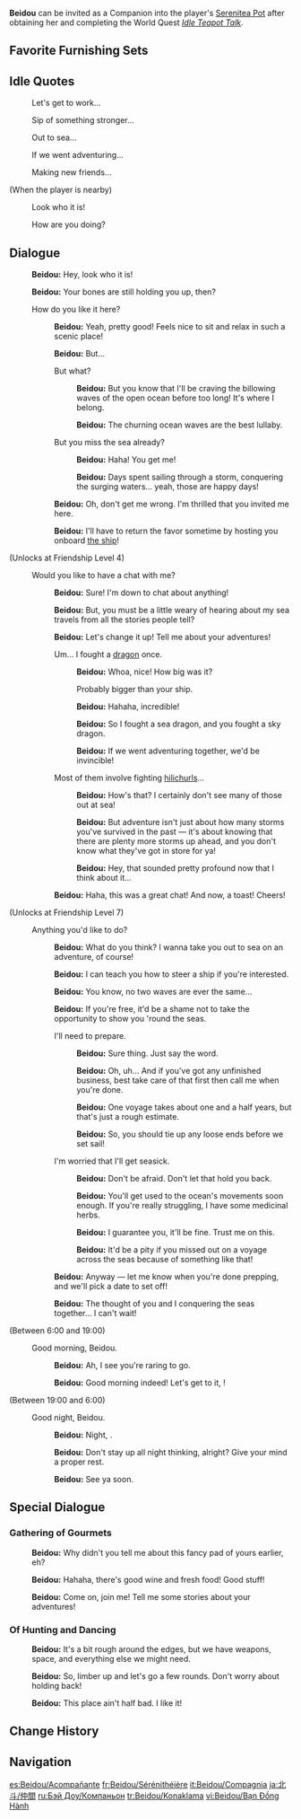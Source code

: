 {{CharacterTabs}}
{{Furnishing Infobox
|title          = Beidou
|id             = 368113
|image          = Character Beidou Thumb.png
|category       = Companion
|subcategory    = Companion
|quality        = 4
|adeptal_energy = 300
|load           = 1200
|description    = Character In-Residence
}}
'''Beidou''' can be invited as a Companion into the player's [[Serenitea Pot]] after obtaining her and completing the World Quest ''[[Idle Teapot Talk]]''.

==Favorite Furnishing Sets==
{{HousingCompanion|favorite}}
{{Companion Favor Table}}

==Idle Quotes==
{{Dialogue Start}}
: {{DIcon|Idle}} Let's get to work...
: {{DIcon|Idle}} Sip of something stronger...
: {{DIcon|Idle}} Out to sea...
: {{DIcon|Idle}} If we went adventuring...
: {{DIcon|Idle}} Making new friends...

;(When the player is nearby)
: {{DIcon|Idle}} Look who it is!
: {{DIcon|Idle}} How are you doing?
{{Dialogue End}}

==Dialogue==
{{Dialogue Start}}
:{{A|vo beidou mimitomo hello 01.ogg}} '''Beidou:''' Hey, look who it is!
:{{A|vo beidou mimitomo hello 02.ogg}} '''Beidou:''' Your bones are still holding you up, then?
:{{DIcon}} How do you like it here?
::{{A|vo beidou mimitomo friendship1 01.ogg}} '''Beidou:''' Yeah, pretty good! Feels nice to sit and relax in such a scenic place!
::{{A|vo beidou mimitomo friendship1 02.ogg}} '''Beidou:''' But...
::{{DIcon}} But what?
:::{{A|vo beidou mimitomo friendship1 03a 1.ogg}} '''Beidou:''' But you know that I'll be craving the billowing waves of the open ocean before too long! It's where I belong.
:::{{A|vo beidou mimitomo friendship1 03a 2.ogg}} '''Beidou:''' The churning ocean waves are the best lullaby.
::{{DIcon}} But you miss the sea already?
:::{{A|vo beidou mimitomo friendship1 03b 1.ogg}} '''Beidou:''' Haha! You get me!
:::{{A|vo beidou mimitomo friendship1 03b 2.ogg}} '''Beidou:''' Days spent sailing through a storm, conquering the surging waters... yeah, those are happy days!
::{{A|vo beidou mimitomo friendship1 04.ogg}} '''Beidou:''' Oh, don't get me wrong. I'm thrilled that you invited me here.
::{{A|vo beidou mimitomo friendship1 05.ogg}} '''Beidou:''' I'll have to return the favor sometime by hosting you onboard [[Alcor|the ship]]!
;(Unlocks at Friendship Level 4)
:{{DIcon}} Would you like to have a chat with me?
::{{A|vo beidou mimitomo friendship2 01.ogg}} '''Beidou:''' Sure! I'm down to chat about anything!
::{{A|vo beidou mimitomo friendship2 02.ogg}} '''Beidou:''' But, you must be a little weary of hearing about my sea travels from all the stories people tell?
::{{A|vo beidou mimitomo friendship2 03.ogg}} '''Beidou:''' Let's change it up! Tell me about your adventures!
::{{DIcon}} Um... I fought a [[Dvalin|dragon]] once.
:::{{A|vo beidou mimitomo friendship2 04a 1.ogg}} '''Beidou:''' Whoa, nice! How big was it?
:::{{DIcon}} Probably bigger than your ship.
:::{{A|vo beidou mimitomo friendship2 04a 2.ogg}} '''Beidou:''' Hahaha, incredible!
:::{{A|vo beidou mimitomo friendship2 04a 3.ogg}} '''Beidou:''' So I fought a sea dragon, and you fought a sky dragon.
:::{{A|vo beidou mimitomo friendship2 04a 4.ogg}} '''Beidou:''' If we went adventuring together, we'd be invincible!
::{{DIcon}} Most of them involve fighting [[hilichurls]]...
:::{{A|vo beidou mimitomo friendship2 04b 1.ogg}} '''Beidou:''' How's that? I certainly don't see many of those out at sea!
:::{{A|vo beidou mimitomo friendship2 04b 2.ogg}} '''Beidou:''' But adventure isn't just about how many storms you've survived in the past &mdash; it's about knowing that there are plenty more storms up ahead, and you don't know what they've got in store for ya!
:::{{A|vo beidou mimitomo friendship2 04b 3.ogg}} '''Beidou:''' Hey, that sounded pretty profound now that I think about it...
::{{A|vo beidou mimitomo friendship2 05.ogg}} '''Beidou:''' Haha, this was a great chat! And now, a toast! Cheers!
;(Unlocks at Friendship Level 7)
:{{DIcon}} Anything you'd like to do?
::{{A|vo beidou mimitomo friendship3 01.ogg}} '''Beidou:''' What do you think? I wanna take you out to sea on an adventure, of course!
::{{A|vo beidou mimitomo friendship3 02.ogg}} '''Beidou:''' I can teach you how to steer a ship if you're interested.
::{{A|vo beidou mimitomo friendship3 03.ogg}} '''Beidou:''' You know, no two waves are ever the same...
::{{A|vo beidou mimitomo friendship3 04.ogg}} '''Beidou:''' If you're free, it'd be a shame not to take the opportunity to show you 'round the seas.
::{{DIcon}} I'll need to prepare.
:::{{A|vo beidou mimitomo friendship3 05a 1.ogg}} '''Beidou:''' Sure thing. Just say the word.
:::{{A|vo beidou mimitomo friendship3 05a 2.ogg}} '''Beidou:''' Oh, uh... And if you've got any unfinished business, best take care of that first then call me when you're done.
:::{{A|vo beidou mimitomo friendship3 05a 3.ogg}} '''Beidou:''' One voyage takes about one and a half years, but that's just a rough estimate.
:::{{A|vo beidou mimitomo friendship3 05a 4.ogg}} '''Beidou:''' So, you should tie up any loose ends before we set sail!
::{{DIcon}} I'm worried that I'll get seasick.
:::{{A|vo beidou mimitomo friendship3 05b 1.ogg}} '''Beidou:''' Don't be afraid. Don't let that hold you back.
:::{{A|vo beidou mimitomo friendship3 05b 2.ogg}} '''Beidou:''' You'll get used to the ocean's movements soon enough. If you're really struggling, I have some medicinal herbs.
:::{{A|vo beidou mimitomo friendship3 05b 3.ogg}} '''Beidou:''' I guarantee you, it'll be fine. Trust me on this.
:::{{A|vo beidou mimitomo friendship3 05b 4.ogg}} '''Beidou:''' It'd be a pity if you missed out on a voyage across the seas because of something like that!
::{{A|vo beidou mimitomo friendship3 06.ogg}} '''Beidou:''' Anyway &mdash; let me know when you're done prepping, and we'll pick a date to set off!
::{{A|vo beidou mimitomo friendship3 07.ogg}} '''Beidou:''' The thought of you and I conquering the seas together... I can't wait!
;<nowiki>(Between 6:00 and 19:00)</nowiki>
:{{DIcon}} Good morning, Beidou.
::{{A|vo beidou mimitomo morning 01.ogg}} '''Beidou:''' Ah, I see you're raring to go.
::{{A|vo beidou mimitomo morning 02.ogg}} '''Beidou:''' Good morning indeed! Let's get to it, {{Traveler}}!
;<nowiki>(Between 19:00 and 6:00)</nowiki>
:{{DIcon}} Good night, Beidou.
::{{A|vo beidou mimitomo night 01.ogg}} '''Beidou:''' Night, {{Traveler}}.
::{{A|vo beidou mimitomo night 02.ogg}} '''Beidou:''' Don't stay up all night thinking, alright? Give your mind a proper rest.
::{{A|vo beidou mimitomo night 03.ogg}} '''Beidou:''' See ya soon.
{{Dialogue End}}

==Special Dialogue==
{{HousingCompanion|special}}

===Gathering of Gourmets===
{{Dialogue Start}}
:{{A|vo mimitomo ly beidou restaurant 01.ogg}} '''Beidou:''' Why didn't you tell me about this fancy pad of yours earlier, eh?
:{{A|vo mimitomo ly beidou restaurant 02.ogg}} '''Beidou:''' Hahaha, there's good wine and fresh food! Good stuff!
:{{A|vo mimitomo ly beidou restaurant 03.ogg}} '''Beidou:''' Come on, join me! Tell me some stories about your adventures!
{{Dialogue End}}

===Of Hunting and Dancing===
{{Dialogue Start}}
:{{A|vo mimitomo ly beidou hillichurl 01.ogg}} '''Beidou:''' It's a bit rough around the edges, but we have weapons, space, and everything else we might need.
:{{A|vo mimitomo ly beidou hillichurl 02.ogg}} '''Beidou:''' So, limber up and let's go a few rounds. Don't worry about holding back!
:{{A|vo mimitomo ly beidou hillichurl 03.ogg}} '''Beidou:''' This place ain't half bad. I like it!
{{Dialogue End}}

==Change History==
{{Change History|1.6}}

==Navigation==
{{Furnishing Navbox/Living|Companion}}

[[es:Beidou/Acompañante]]
[[fr:Beidou/Sérénithéière]]
[[it:Beidou/Compagnia]]
[[ja:北斗/仲間]]
[[ru:Бэй Доу/Компаньон]]
[[tr:Beidou/Konaklama]]
[[vi:Beidou/Bạn Đồng Hành]]